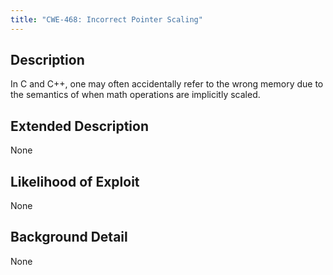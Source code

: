 ```yaml
---
title: "CWE-468: Incorrect Pointer Scaling"
---
```


## Description
In C and C++, one may often accidentally refer to the wrong memory due to the semantics of when math operations are implicitly scaled.

## Extended Description
None

## Likelihood of Exploit
None

## Background Detail
None
        